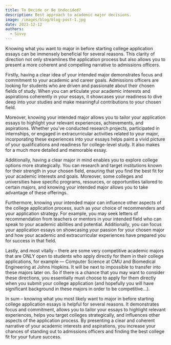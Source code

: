 ```yaml
---
title: To Decide or Be Undecided?
description: Best approach to academic major decisions. 
image: /images/blog/blog-post-1.jpg
date: 2023-12-12
authors:
  - Sivvy
---
```


Knowing what you want to major in before starting college application essays can be immensely beneficial for several reasons. This clarity of direction not only streamlines the application process but also allows you to present a more coherent and compelling narrative to admissions officers.

Firstly, having a clear idea of your intended major demonstrates focus and commitment to your academic and career goals. Admissions officers are looking for students who are driven and passionate about their chosen fields of study. When you can articulate your academic interests and aspirations coherently in your essays, it showcases your readiness to dive deep into your studies and make meaningful contributions to your chosen field.

Moreover, knowing your intended major allows you to tailor your application essays to highlight your relevant experiences, achievements, and aspirations. Whether you've conducted research projects, participated in internships, or engaged in extracurricular activities related to your major, incorporating these experiences into your essays helps paint a vivid picture of your qualifications and readiness for college-level study. It also makes for a much more detailed and memorable essay.

Additionally, having a clear major in mind enables you to explore college options more strategically. You can research and target institutions known for their strength in your chosen field, ensuring that you find the best fit for your academic interests and goals. Moreover, some colleges and universities have specific programs, resources, or opportunities tailored to certain majors, and knowing your intended major allows you to take advantage of these offerings.

Furthermore, knowing your intended major can influence other aspects of the college application process, such as your choice of recommenders and your application strategy. For example, you may seek letters of recommendation from teachers or mentors in your intended field who can speak to your academic abilities and potential. Additionally, you can focus your application essays on showcasing your passion for your chosen major and how your academic and extracurricular experiences have prepared you for success in that field.

Lastly, and most vitally – there are some very competitive academic majors that are ONLY open to students who apply directly for them in their college applications, for example — Computer Science at CMU and Biomedical Engineering at Johns Hopkins. It will be next to impossible to transfer into these majors later on. So if there is a chance that you may want to consider these directions, you essentially must choose to apply for them directly when you submit your college application (and hopefully you will have significant background in these majors in order to be competitive…). 

In sum – knowing what you most likely want to major in before starting college application essays is helpful for several reasons. It demonstrates focus and commitment, allows you to tailor your essays to highlight relevant experiences, helps you target colleges strategically, and influences other aspects of the application process. By presenting a clear and coherent narrative of your academic interests and aspirations, you increase your chances of standing out to admissions officers and finding the best college fit for your future success.

